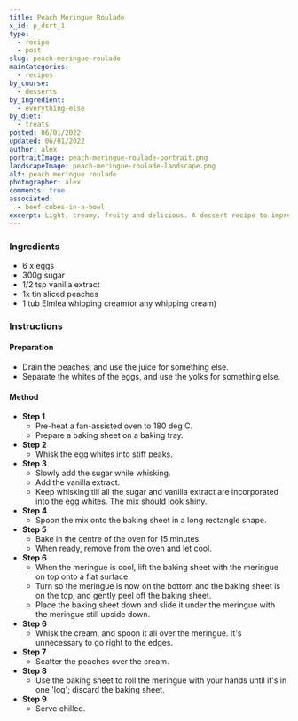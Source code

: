 ```yaml
---
title: Peach Meringue Roulade
x_id: p_dsrt_1
type:
  - recipe
  - post
slug: peach-meringue-roulade
mainCategories: 
  - recipes 
by_course:
  - desserts
by_ingredient:
  - everything-else
by_diet:
  - treats
posted: 06/01/2022
updated: 06/01/2022
author: alex
portraitImage: peach-meringue-roulade-portrait.png
landscapeImage: peach-meringue-roulade-landscape.png
alt: peach meringue roulade
photographer: alex
comments: true
associated:
  - beef-cubes-in-a-bowl
excerpt: Light, creamy, fruity and delicious. A dessert recipe to impress!
---
```


<Ingredients>

### Ingredients
    
  - 6 x eggs
  - 300g sugar
  - 1/2 tsp vanilla extract
  - 1x tin sliced peaches
  - 1 tub Elmlea whipping cream(or any whipping cream)

</Ingredients>

<Instructions>

### Instructions

#### Preparation

  - Drain the peaches, and use the juice for something else.
  - Separate the whites of the eggs, and use the yolks for something else.

#### Method

  - **Step 1**
    - Pre-heat a fan-assisted oven to 180 deg C.
    - Prepare a baking sheet on a baking tray.
  - **Step 2**
    - Whisk the egg whites into stiff peaks.
  - **Step 3**
    - Slowly add the sugar while whisking.
    - Add the vanilla extract.
    - Keep whisking till all the sugar and vanilla extract are incorporated into the egg whites. The mix should look shiny.
  - **Step 4**
    - Spoon the mix onto the baking sheet in a long rectangle shape.
  - **Step 5**
    - Bake in the centre of the oven for 15 minutes.
    - When ready, remove from the oven and let cool.
  - **Step 6**
    - When the meringue is cool, lift the baking sheet with the meringue on top onto a flat surface.
    - Turn so the meringue is now on the bottom and the baking sheet is on the top, and gently peel off the baking sheet.
    - Place the baking sheet down and slide it under the meringue with the meringue still upside down.
  - **Step 6**
    - Whisk the cream, and spoon it all over the meringue. It's unnecessary to go right to the edges.
  - **Step 7**
    - Scatter the peaches over the cream.
  - **Step 8**
    - Use the baking sheet to roll the meringue with your hands until it's in one 'log'; discard the baking sheet.
  - **Step 9**
    - Serve chilled. 

</Instructions>
